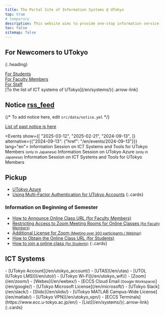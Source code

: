 ```yaml
---
title: The Portal Site of Information Systems @ UTokyo
top: true
# temporary
description: This website aims to provide one-stop information service about information systems in the University of Tokyo.
toc: false
sitemap: false
---
```




<Emergency />

## For Newcomers to UTokyo
{:.heading}

<div class="largecards">
  <div class="largecards__card">
    <a href="/en/oc/"><MaterialIcon icon="groups" /><span class="title">For Students</span></a>
  </div>
  <div class="largecards__card">
    <a href="/en/faculty_members/"><FontAwesomeIcon icon="chalkboard-user" /><span class="title">For Faculty Members</span></a>
  </div>
  <div class="largecards__card">
    <a href="/en/staff_members/"><MaterialIcon icon="badge" /><span class="title">For Staff</span></a>
  </div>
</div>

<div class="systems-link">[To the list of ICT systems of UTokyo](/en/systems/){:.arrow-link}</div>

<div class="container">
<div class="container__column">

## Notice <a href="/en/notice/rss" class="rss_icon" title="RSS">rss_feed</a>

{/* To add notice here, edit `src/data/notice.yml` */}

<Notice lang="en" strip localize />

[List of past notice is here](/en/notice/)

</div>
<div class="container__column">

<Events show={[
  "2025-03-12",
  "2025-02-21",
  "2024-09-13",
]} alternative={{"2024-09-13": {"href": "/en/events/2024-09-13"}}} lang="en">
<Fragment slot="2025-03-12">Information Session on ICT Systems and Tools for UTokyo Members <small>(only in Japanese)</small></Fragment>
<Fragment slot="2025-02-21">Information Session on UTokyo Azure <small>(only in Japanese)</small></Fragment>
<Fragment slot="2024-09-13">Information Session on ICT Systems and Tools for UTokyo Members</Fragment>
</Events>

## Pickup

- [UTokyo Azure](/en/research_computing/utokyo_azure)
- [Using Multi-Factor Authentication for UTokyo Accounts](/en/utokyo_account/mfa/)
{:.cards}

### Information on Beginning of Semester

- [How to Announce Online Class URL (for Faculty Members)](/en/faculty_members/url)
- [Restricting Access to Zoom Meeting Rooms for Online Classes <small>(for Faculty Members)</small>](/en/faculty_members/zoom_access_control)
- [Additional License for Zoom <small>(Meeting over 300 participants / Webinar)</small>](/en/zoom/license)
- [How to Obtain the Online Class URL (for Students)](/en/oc/url)
- [How to join a online class <small>(for Students)</small>](/en/oc/join)
{:.cards}

</div>
</div>

## ICT Systems

<div class="top__systems">
  - [UTokyo Account](/en/utokyo_account/)
  - [UTAS](/en/utas)
  - [UTOL (UTokyo LMS)](/en/utol/)
  - [UTokyo Wi-Fi](/en/utokyo_wifi/)
  - [Zoom](/en/zoom/)
  - [Webex](/en/webex/)
  - [ECCS Cloud Email<small> (Google Workspace)</small>](/en/google/)
  - [UTokyo Microsoft License](/en/microsoft/)
  - [UTokyo Slack](/en/slack/)
  - [Slido](/en/slido/)
  - [UTokyo MATLAB Campus-Wide License](/en/matlab/)
  - [UTokyo VPN](/en/utokyo_vpn/)
  - [ECCS Terminals](https://www.ecc.u-tokyo.ac.jp/en/)
  - [List](/en/systems/){:.arrow-link}
  {:.cards}
</div>
